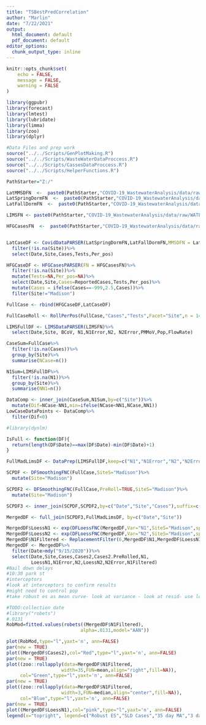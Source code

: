 ```yaml
---
title: "TSBestPredCorrelation"
author: "Marlin"
date: "7/22/2021"
output:
  html_document: default
  pdf_document: default
editor_options:
  chunk_output_type: inline
---
```


```r
knitr::opts_chunk$set(
	echo = FALSE,
	message = FALSE,
	warning = FALSE
)

```

```r
library(ggpubr)
library(forecast)
library(lmtest)
library(lubridate)
library(limma)
library(zoo)
library(dplyr)

#Data Files and prep work
source("../../Scripts/GenPlotMaking.R")
source("../../Scripts/WasteWaterDataProccess.R")
source("../../Scripts/CassesDataProccess.R")
source("../../Scripts/HelperFunctions.R")

```

```r
PathStarter="Z:/"

LatMMSDFN  <-  paste0(PathStarter,"COVID-19_WastewaterAnalysis/data/raw/MMSD_Cases.csv")
LatSpringDormFN  <-  paste0(PathStarter,"COVID-19_WastewaterAnalysis/data/raw/SpringSemester_CasesByDorm.TSV")
LatFallDormFN  <-  paste0(PathStarter,"COVID-19_WastewaterAnalysis/data/raw/FallSemester_CasesByDorm.TSV")

LIMSFN <- paste0(PathStarter,"COVID-19_WastewaterAnalysis/data/raw/WATERMICRO_WW_COVID-2021-06-30 17 40.xlsx")

HFGCasesFN  <-  paste0(PathStarter,"COVID-19_WastewaterAnalysis/data/raw/HighFreq_CaseData_2021-05-07.csv")


LatCaseDF <- CovidDataPARSER(LatSpringDormFN,LatFallDormFN,MMSDFN = LatMMSDFN)%>%
  filter(!is.na(Site))%>%
  select(Date,Site,Cases,Tests,Per_pos)

HFGCaseDF <- HFGCasesPARSER(FN = HFGCasesFN)%>%
  filter(!is.na(Site))%>%
  mutate(Tests=NA,Per_pos=NA)%>%
  select(Date,Site,Cases=ReportedCases,Tests,Per_pos)%>%
  mutate(Cases = ifelse(Cases==-999,2.5,Cases))%>%
  filter(Site!="Madison")

FullCase <- rbind(HFGCaseDF,LatCaseDF)

FullCaseRoll <- RollPerPos(FullCase,"Cases","Tests",Facet="Site",n = 14)

LIMSFullDF <- LIMSDataPARSER(LIMSFN)%>%
  select(Date,Site, BCoV, N1,N1Error,N2, N2Error,PMMoV,Pop,FlowRate)

CaseSum=FullCase%>%
  filter(!is.na(Cases))%>%
  group_by(Site)%>%
  summarise(NCase=n())

N1Sum=LIMSFullDF%>%
  filter(!is.na(N1))%>%
  group_by(Site)%>%
  summarise(NN1=n())

DataComp <- inner_join(CaseSum,N1Sum,by=c("Site"))%>%
  mutate(Dif=NCase-NN1,min=ifelse(NCase<NN1,NCase,NN1))
LowCaseDataPoints <- DataComp%>%
  filter(Dif<0)

```




 
```r
#library(dynlm)

IsFull <- function(DF){
  return(length(DF$Date)==max(DF$Date)-min(DF$Date)+1)
}


```

```r
FullMadLimsDF <- DataPrep(LIMSFullDF,keep=c("N1","N1Error","N2","N2Error"),"Madison")

SCPDF <- DFSmoothingFNC(FullCase,SiteS="Madison")%>%
  mutate(Site="Madison")

SCPDF2 <- DFSmoothingFNC(FullCase,PreRoll=TRUE,SiteS="Madison")%>%
  mutate(Site="Madison")

SCPDF3 <- inner_join(SCPDF,SCPDF2,by=c("Date","Site","Cases"),suffix=c("",".PreRolled"))

MergedDF <- full_join(SCPDF3,FullMadLimsDF, by=c("Date","Site"))

MergedDF$LoessN1 <- exp(DFLoessFNC(MergedDF,Var="N1",SiteS="Madison",span=.2))
MergedDF$LoessN2 <- exp(DFLoessFNC(MergedDF,Var="N2",SiteS="Madison",span=.2))
MergedDF$N1Filtered <- ReplacementFilter(6,MergedDF$N1,MergedDF$LoessN1)
MergedDF <- MergedDF%>%
  filter(Date>mdy("9/15/2020"))%>%
  select(Date,Site,Cases,Cases2,Cases2.PreRolled,N1,
         LoessN1,N1Error,N2,LoessN2,N2Error,N1Filtered)
#Nail down delays
#10:30 park st
#interceptors
#look at interceptors to confirm results
#might need to control pop
#take robust es as mean curve- look at variance - look at resid- use longer term avg to predict error- iterative to make better es model. or start with loess smoothing.
```

```r
#TODO:collection date
#library("robets")
#.0131
RobMod=fitted.values(robets((MergedDF$N1Filtered),
                           alpha=.0131,model="AAN"))

plot(RobMod,type="l",yaxt='n', ann=FALSE)
par(new = TRUE)
plot((MergedDF$Cases2),col="Red",type="l",yaxt='n', ann=FALSE)
par(new = TRUE)
plot((zoo::rollapply(data=MergedDF$N1Filtered,
                    width=35,FUN=mean,align="right",fill=NA)),
     col="Green",type="l",yaxt='n', ann=FALSE)
par(new = TRUE)
plot((zoo::rollapply(data=MergedDF$N1Filtered,
                    width=3,FUN=median,align="center",fill=NA)),
     col="Blue",type="l",yaxt='n', ann=FALSE)
par(new = TRUE)
plot((MergedDF$LoessN1),col="pink",type="l",yaxt='n', ann=FALSE)
legend(x="topright", legend=c("Robust ES","SLD Cases","35 day MA","3 day meadian N1","loess"),fill=c("Black","Red","Green","Blue","pink"))


```